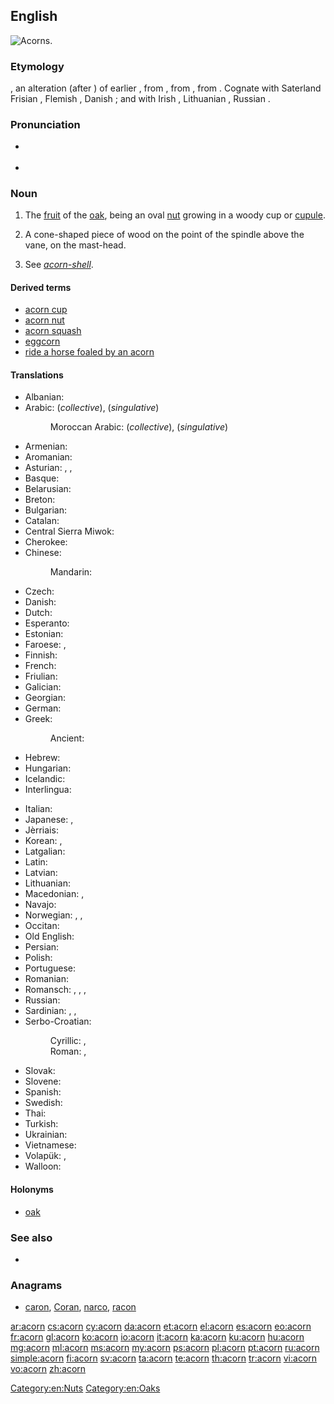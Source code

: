 ==English==
[[Image:Quercus_falcata_acorns.jpg|thumb|right|Acorns.]]
{{slim-wikipedia|Acorn (disambiguation)}}

===Etymology===
{{etyl|enm|en}} {{term|acorne|lang=enm}}, an alteration (after {{term|corn|lang=en}}) of earlier {{term|akern|lang=enm}}, from {{etyl|ang|en}} {{term|æcern||acorn, oak-mast|lang=ang}}, from {{etyl|gem-pro|en}} {{recons|akraną|lang=gem-pro}}, from {{etyl|ine-pro|en}} {{recons|h₂ógeh₂-||berry|lang=ine-pro}}. Cognate with Saterland Frisian {{term|Äkkene|lang=stq}}, Flemish {{term|aker|lang=nl}}, Danish {{term|agern|lang=da}}; and with Irish {{term|áirne||sloe|lang=ga}}, Lithuanian {{term|uoga|úoga|lang=lt}}, Russian {{term|ягода||berry|tr=jágoda|lang=ru}}.

===Pronunciation===
* {{a|US}} {{IPA|/ˈeɪkɔɹn/}}
* {{audio|en-us-acorn.ogg|Audio (US)}}

===Noun===
{{en-noun}}

# The [[fruit]] of the [[oak]], being an oval [[nut]] growing in a woody cup or [[cupule]].
# {{context|nautical|lang=en}} A cone-shaped piece of wood on the point of the spindle above the vane, on the mast-head.
# {{context|zoology|lang=en}} See ''[[acorn-shell]]''.

====Derived terms====
* [[acorn cup]]
* [[acorn nut]]
* [[acorn squash]]
* [[eggcorn]]
* [[ride a horse foaled by an acorn]]

====Translations====
{{trans-top|fruit of the oak tree}}
* Albanian: {{t-|sq|lende|f}}
* Arabic: {{t-|ar|بلوط|m|tr=ballūṭ|sc=Arab}} (''collective''), {{t-|ar|بلوطة|f|tr=ballūṭa|sc=Arab}} (''singulative'')
*: Moroccan Arabic: {{tø|ary|بلوط|m|tr=belloṭ|alt=بلّوط|sc=Arab}} (''collective''), {{tø|ary|بلوطة|f|tr=belloṭa|alt=بلّوطة|sc=Arab}} (''singulative'')
* Armenian: {{t-|hy|կաղին|tr=kaġin}}
* Aromanian: {{t-|rup|gljindã|f}}
* Asturian: {{t|ast|llande|m}}, {{t|ast|abeyota|f}}, {{t|ast|abellota|f}}
* Basque: {{t+|eu|ezkur}}
* Belarusian: {{t-|be|жолуд|m|tr=žólud|sc=Cyrl}}
* Breton: {{t+|br|mez|f|alt=mezenn}}
* Bulgarian: {{t+|bg|жълъд|m|tr=žǎ̀lǎd}}
* Catalan: {{t-|ca|gla|f}}
* Central Sierra Miwok: {{tø|csm|watýkˑa-}}
* Cherokee: {{t-|chr|ᎬᎴ|tr=gvle|sc=Cher}}
* Chinese:
*: Mandarin: {{t|cmn|橡子|tr=xiàngzǐ}}
* Czech: {{t+|cs|žalud|m}}
* Danish: {{t-|da|agern|n}}
* Dutch: {{t+|nl|eikel|m}}
* Esperanto: {{t-|eo|glano}}
* Estonian: {{t-|et|tammetõru}}
* Faroese: {{t-|fo|akarn|n}}, {{t-|fo|eikinøt|f}}
* Finnish: {{t+|fi|tammenterho}}
* French: {{t+|fr|gland|m}}
* Friulian: {{tø|fur|gland}}
* Galician: {{t-|gl|belota|f}}
* Georgian: {{t-|ka|რკო|tr=rko|sc=Geor}}
* German: {{t+|de|Eichel|f}}
* Greek: {{t+|el|βελανίδι|n|tr=velanídi}}
*: Ancient: {{tø|grc|βάλανος|f|tr=bálanos|sc=polytonic}}
* Hebrew: {{t+|he|בלוט|m|tr=balút|sc=Hebr}}
* Hungarian: {{t+|hu|makk}}
* Icelandic: {{t-|is|akarn|n}}
* Interlingua: {{t-|ia|glande}}
{{trans-mid}}
* Italian: {{t+|it|ghianda|f}}
* Japanese: {{t+|ja|どんぐり|tr=donguri|sc=Jpan}}, {{t+|ja|団栗|tr=どんぐり, donguri|sc=Jpan}}
* Jèrriais: {{tø|roa-jer|tchênelle|f}}
* Korean: {{t-|ko|에이콘|tr=eikon|sc=Kore}}, {{t+|ko|도토리|tr=dotori|sc=Kore}}
* Latgalian: {{tø|ltg|zeile|f}}
* Latin: {{t-|la|glans|f}}
* Latvian: {{t-|lv|zīle f}}
* Lithuanian: {{t-|lt|gilė|f}}
* Macedonian: {{t-|mk|желад|m|tr=žélad}}, {{t-|mk|жир|m|tr=žir}}
* Navajo: {{tø|nv|chéchʼil binááʼ}}
* Norwegian: {{t-|no|kongle|m|f}}, {{t-|no|åkorn|n}}, {{t-|no|eikenøtt|m|f}}
* Occitan: {{t-|oc|agland}}
* Old English: {{t-|ang|æcern}}
* Persian: {{t+|fa|بلوط|tr=balut|sc=fa-Arab}}
* Polish: {{t+|pl|żołądź|m}}
* Portuguese: {{t+|pt|bolota|f}}
* Romanian: {{t-|ro|ghindă|f}}
* Romansch: {{t-|rm|glogn}}, {{t-|rm|glonda}}, {{t-|rm|glànd}}, {{t-|rm|glanda}}
* Russian: {{t+|ru|жёлудь|m|tr=žóludʹ}}
* Sardinian: {{t-|sc|landha}}, {{t-|sc|landhe}}, {{t-|sc|landi}}
* Serbo-Croatian:
*: Cyrillic: {{t-|sh|жир|m|alt=жи̑р}}, {{t-|sh|желуд|m|}}
*: Roman: {{t-|sh|žir|m|alt=žȋr}}, {{t-|sh|želud|m|}}
* Slovak: {{t-|sk|žaluď|m}}
* Slovene: {{t+|sl|želod|m}}
* Spanish: {{t+|es|bellota|f}}
* Swedish: {{t-|sv|ekollon|n}}
* Thai: {{t-|th|ผลต้นโอ๊ก|tr=pŏn dtôn óhk|sc=Thai}}
* Turkish: {{t+|tr|palamut}}
* Ukrainian: {{t+|uk|жолудь|m|tr=žóludʹ|sc=Cyrl}}
* Vietnamese: {{t-|vi|quả đầu}}
* Volapük: {{t+|vo|kvär}}, {{qualifier|older word, obsolete}} {{t-|vo|gölogafluk}}
* Walloon: {{t+|wa|gland|f}}
{{trans-bottom}}

====Holonyms====
* {{sense|fruit of an oak}} [[oak]]

===See also===
* {{pedia}}

===Anagrams===
* [[caron#English|caron]], [[Coran#English|Coran]], [[narco#English|narco]], [[racon#English|racon]]

[[Category:en:Nuts]]
[[Category:en:Oaks]]

[[ar:acorn]]
[[cs:acorn]]
[[cy:acorn]]
[[da:acorn]]
[[et:acorn]]
[[el:acorn]]
[[es:acorn]]
[[eo:acorn]]
[[fr:acorn]]
[[gl:acorn]]
[[ko:acorn]]
[[io:acorn]]
[[it:acorn]]
[[ka:acorn]]
[[ku:acorn]]
[[hu:acorn]]
[[mg:acorn]]
[[ml:acorn]]
[[ms:acorn]]
[[my:acorn]]
[[ps:acorn]]
[[pl:acorn]]
[[pt:acorn]]
[[ru:acorn]]
[[simple:acorn]]
[[fi:acorn]]
[[sv:acorn]]
[[ta:acorn]]
[[te:acorn]]
[[th:acorn]]
[[tr:acorn]]
[[vi:acorn]]
[[vo:acorn]]
[[zh:acorn]]